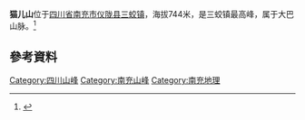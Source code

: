 {{Otheruses|猫儿山}}
{{Infobox mountain
| name = 猫儿山
| other_name = 
| photo = 
| photo_caption = 
| elevation_m = 744
| prominence = 
| pushpin_map = China Sichuan
| pushpin_mapsize = 250
| pushpin_label_position = left
| pushpin_map_caption = 猫儿山的位置
| lat_d  = 31.55924 | lat_NS  = N
| long_d = 106.40999 | long_EW = E
| location = [[四川省|四川省]][[南充市|南充市]][[仪陇县|仪陇县]]
| range = [[大巴山脉|大巴山脉]]
| coordinates = {{coord|31.55924|106.40999|type:mountain_scale:100000|format=dec|display=inline,title}}
| coordinates_ref = 
| first_ascent = 
| easiest_route = 
}}

'''猫儿山'''位于[[四川省|四川省]][[南充市|南充市]][[仪陇县|仪陇县]][[三蛟镇|三蛟镇]]，海拔744米，是三蛟镇最高峰，属于大巴山脉。<ref>{{cite web | url = http://www.yilong.gov.cn/show/2017/07/27/40719.html | title = 三蛟镇（Saijiao Zhen） | publisher = 仪陇县人民政府 | access-date = 2021-02-22 | archive-date = 2021-05-06 | archive-url = https://web.archive.org/web/20210506214658/http://www.yilong.gov.cn/show/2017/07/27/40719.html | dead-url = no }}</ref>

==參考資料==
{{reflist}}
[[Category:四川山峰|Category:四川山峰]]
[[Category:南充山峰|Category:南充山峰]]
[[Category:南充地理|Category:南充地理]]
